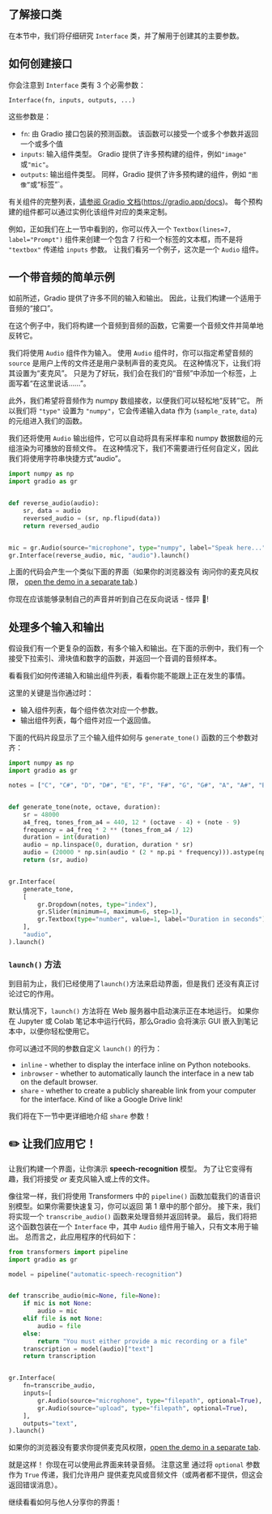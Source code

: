 ## 了解接口类 



在本节中，我们将仔细研究 `Interface` 类，并了解用于创建其的主要参数。

## 如何创建接口 

你会注意到 `Interface` 类有 3 个必需参数：

`Interface(fn, inputs, outputs, ...)`

这些参数是：

  - `fn`: 由 Gradio 接口包装的预测函数。 该函数可以接受一个或多个参数并返回一个或多个值
  - `inputs`: 输入组件类型。 Gradio 提供了许多预构建的组件，例如`"image"` 或`"mic"`。
  - `outputs`: 输出组件类型。 同样，Gradio 提供了许多预构建的组件，例如 `“图像”`或“标签”`。

有关组件的完整列表，[请参阅 Gradio 文档](https://gradio.app/docs)(https://gradio.app/docs)。 每个预构建的组件都可以通过实例化该组件对应的类来定制。

例如，正如我们在上一节中看到的，你可以传入一个 `Textbox(lines=7, label="Prompt")` 组件来创建一个包含 7 行和一个标签的文本框，而不是将 `"textbox"` 传递给 `inputs` 参数。
让我们看另一个例子，这次是一个 `Audio` 组件。

## 一个带音频的简单示例 

如前所述，Gradio 提供了许多不同的输入和输出。
因此，让我们构建一个适用于音频的“接口”。

在这个例子中，我们将构建一个音频到音频的函数，它需要一个音频文件并简单地反转它。

我们将使用 `Audio` 组件作为输入。 使用 `Audio` 组件时，你可以指定希望音频的 `source` 是用户上传的文件还是用户录制声音的麦克风。 在这种情况下，让我们将其设置为“麦克风”。 只是为了好玩，我们会在我们的“音频”中添加一个标签，上面写着“在这里说话……”。

此外，我们希望将音频作为 numpy 数组接收，以便我们可以轻松地“反转”它。 所以我们将 `"type"` 设置为 `"numpy"`，它会传递输入data 作为 (`sample_rate`, `data`) 的元组进入我们的函数。

我们还将使用 `Audio` 输出组件，它可以自动将具有采样率和 numpy 数据数组的元组渲染为可播放的音频文件。 在这种情况下，我们不需要进行任何自定义，因此我们将使用字符串快捷方式“audio”。


```py
import numpy as np
import gradio as gr


def reverse_audio(audio):
    sr, data = audio
    reversed_audio = (sr, np.flipud(data))
    return reversed_audio


mic = gr.Audio(source="microphone", type="numpy", label="Speak here...")
gr.Interface(reverse_audio, mic, "audio").launch()
```

上面的代码会产生一个类似下面的界面（如果你的浏览器没有
询问你的麦克风权限， <a href="https://huggingface.co/spaces/course-demos/audio-reverse" target="_blank">open the demo in  a separate tab</a>.)



你现在应该能够录制自己的声音并听到自己在反向说话 - 怪异 👻!

## 处理多个输入和输出 

假设我们有一个更复杂的函数，有多个输入和输出。在下面的示例中，我们有一个接受下拉索引、滑块值和数字的函数，并返回一个音调的音频样本。

看看我们如何传递输入和输出组件列表，看看你能不能跟上正在发生的事情。

这里的关键是当你通过时：
* 输入组件列表，每个组件依次对应一个参数。
* 输出组件列表，每个组件对应一个返回值。

下面的代码片段显示了三个输入组件如何与 `generate_tone()` 函数的三个参数对齐：

```py
import numpy as np
import gradio as gr

notes = ["C", "C#", "D", "D#", "E", "F", "F#", "G", "G#", "A", "A#", "B"]


def generate_tone(note, octave, duration):
    sr = 48000
    a4_freq, tones_from_a4 = 440, 12 * (octave - 4) + (note - 9)
    frequency = a4_freq * 2 ** (tones_from_a4 / 12)
    duration = int(duration)
    audio = np.linspace(0, duration, duration * sr)
    audio = (20000 * np.sin(audio * (2 * np.pi * frequency))).astype(np.int16)
    return (sr, audio)


gr.Interface(
    generate_tone,
    [
        gr.Dropdown(notes, type="index"),
        gr.Slider(minimum=4, maximum=6, step=1),
        gr.Textbox(type="number", value=1, label="Duration in seconds"),
    ],
    "audio",
).launch()
```




### `launch()` 方法 

到目前为止，我们已经使用了`launch()`方法来启动界面，但是我们
还没有真正讨论过它的作用。

默认情况下，`launch()` 方法将在 Web 服务器中启动演示正在本地运行。 如果你在 Jupyter 或 Colab 笔记本中运行代码，那么Gradio 会将演示 GUI 嵌入到笔记本中，以便你轻松使用它。

你可以通过不同的参数自定义 `launch()` 的行为：

  - `inline` - whether to display the interface inline on Python notebooks.
  - `inbrowser` - whether to automatically launch the interface in a new tab on the default browser.
  - `share` - whether to create a publicly shareable link from your computer for the interface. Kind of like a Google Drive link!

我们将在下一节中更详细地介绍 `share` 参数！

## ✏️ 让我们应用它！ 

让我们构建一个界面，让你演示 **speech-recognition** 模型。
为了让它变得有趣，我们将接受 *or* 麦克风输入或上传的文件。

像往常一样，我们将使用 Transformers 中的 `pipeline()` 函数加载我们的语音识别模型。如果你需要快速复习，你可以返回 第 1 章中的那个部分。 接下来，我们将实现一个 `transcribe_audio()` 函数来处理音频并返回转录。 最后，我们将把这个函数包装在一个 `Interface` 中，其中 `Audio` 组件用于输入，只有文本用于输出。 总而言之，此应用程序的代码如下：

```py
from transformers import pipeline
import gradio as gr

model = pipeline("automatic-speech-recognition")


def transcribe_audio(mic=None, file=None):
    if mic is not None:
        audio = mic
    elif file is not None:
        audio = file
    else:
        return "You must either provide a mic recording or a file"
    transcription = model(audio)["text"]
    return transcription


gr.Interface(
    fn=transcribe_audio,
    inputs=[
        gr.Audio(source="microphone", type="filepath", optional=True),
        gr.Audio(source="upload", type="filepath", optional=True),
    ],
    outputs="text",
).launch()
```

如果你的浏览器没有要求你提供麦克风权限，<a href="https://huggingface.co/spaces/course-demos/audio-reverse" target="_blank">open the demo in a separate tab</a>.




就是这样！ 你现在可以使用此界面来转录音频。 注意这里
通过将 `optional` 参数作为 `True` 传递，我们允许用户
提供麦克风或音频文件（或两者都不提供，但这会返回错误消息）。

继续看看如何与他人分享你的界面！